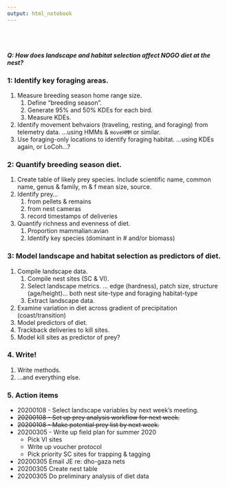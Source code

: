```yaml
---
output: html_notebook
---
```

<br />
<br />
<br />
***Q: How does landscape and habitat selection affect NOGO diet at the nest?***

### 1: Identify key foraging areas.
1. Measure breeding season home range size.
    1. Define "breeding season".
    2. Generate 95% and 50% KDEs for each bird.
    3. Measure KDEs.
2. Identify movement behvaiors (traveling, resting, and foraging) from telemetry data.
    ...using HMMs & `moveHMM` or similar.
3. Use foraging-only locations to identify foraging habitat.
    ...using KDEs again, or LoCoh...?

### 2: Quantify breeding season diet.
1. Create table of likely prey species.
    Include scientific name, common name, genus & family, m & f mean size, source.
2. Identify prey...
    1) from pellets & remains
    2) from nest cameras
    3) record timestamps of deliveries
4. Quantify richness and evenness of diet.
    1) Proportion mammalian:avian
    2) Identify key species (dominant in # and/or biomass)

### 3: Model landscape and habitat selection as predictors of diet.
1. Compile landscape data.
    1) Compile nest sites (SC & VI).
    2) Select landscape metrics.
        ... edge (hardness), patch size, structure (age/height)...
        both nest site-type and foraging habitat-type
    3) Extract landscape data.
2. Examine variation in diet across gradient of precipitation (coast/transition)
3. Model predictors of diet.
4. Trackback deliveries to kill sites.
5. Model kill sites as predictor of prey?

### 4. Write!
1. Write methods.
2. ...and everything else.

### 5. Action items
* 20200108 - Select landscape variables by next week's meeting.
* ~~20200108 - Set up prey analysis workflow for next week.~~
* ~~20200108 - Make potential prey list by next week.~~
* 20200305 - Write up field plan for summer 2020
    * Pick VI sites
    * Write up voucher protocol
    * Pick priority SC sites for trapping & tagging
* 20200305 Email JE re: dho-gaza nets
* 20200305 Create nest table
* 20200305 Do preliminary analysis of diet data